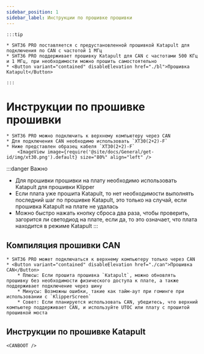```yaml
---
sidebar_position: 1
sidebar_label: Инструкции по прошивке прошивки
---
```









    :::tip

    * SHT36 PRO поставляется с предустановленной прошивкой Katapult для подключения по CAN с частотой 1 МГц
    * SHT36 PRO поддерживает прошивку Katapult для CAN с частотами 500 КГц и 1 МГц, при необходимости можно прошить самостоятельно
    * <Button variant="contained" disableElevation href="./bl">Прошивка Katapult</Button>

    :::

# Инструкции по прошивке прошивки

    * SHT36 PRO можно подключить к верхнему компьютеру через CAN
    * Для подключения CAN необходимо использовать `XT30(2+2)-F`
    * Ниже представлен образец кабеля `XT30(2+2)-F`
        <ImageView image={require('@site/docs/General/get-id/img/xt30.png').default} size="80%" align="left" />

:::danger Важно
* Для прошивки прошивки на плату необходимо использовать Katapult для прошивки Klipper
* Если плата уже прошита Katapult, то нет необходимости выполнять последний шаг по прошивке Katapult, это только на случай, если прошивка Katapult на плате не удалась
* Можно быстро нажать кнопку сброса два раза, чтобы проверить, загорится ли светодиод на плате, если да, то это означает, что плата находится в режиме Katapult
:::

## Компиляция прошивки CAN

    * SHT36 PRO может подключаться к верхнему компьютеру только через CAN
    * <Button variant="contained" disableElevation href="./can">Прошивка CAN</Button>
        * Плюсы: Если прошита прошивка `Katapult`, можно обновлять прошивку без необходимости физического доступа к плате, а также поддерживает подключение через шину
        * Минусы: Возможны ошибки, такие как тайм-аут при гоминге при использовании с `KlipperScreen`
        * Совет: Если планируется использовать CAN, убедитесь, что верхний компьютер поддерживает CAN, и используйте UTOC или плату с прошитой прошивкой моста

## Инструкции по прошивке Katapult
    
    <CANBOOT />